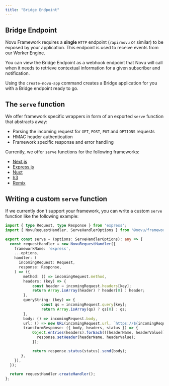 ```yaml
---
title: "Bridge Endpoint"
---
```


## Bridge Endpoint

Novu Framework requires a **single** `HTTP` endpoint (`/api/novu` or similar) to be exposed by your application. This endpoint is used to receive events from our Worker Engine.

You can view the Bridge Endpoint as a webhook endpoint that Novu will call when it needs to retrieve contextual information for a given subscriber and notification.

Using the `create-novu-app` command creates a Bridge application for you with a Bridge endpoint ready to go.

## The `serve` function

We offer framework specific wrappers in form of an exported `serve` function that abstracts away:

- Parsing the incoming request for `GET`, `POST`, `PUT` and `OPTIONS` requests
- HMAC header authentication
- Framework specific response and error handling

Currently, we offer `serve` functions for the following frameworks:
- [Next.js](/framework/sdk/frameworks/nextjs)
- [Express.js](/framework/sdk/frameworks/express)
- [Nuxt](/framework/sdk/frameworks/nuxt)
- [h3](/framework/sdk/frameworks/h3)
- [Remix](/framework/sdk/frameworks/remix)

## Writing a custom `serve` function

If we currently don't support your framework, you can write a custom `serve` function like the following example:

```ts
import { type Request, type Response } from 'express';
import { NovuRequestHandler, ServeHandlerOptions } from '@novu/framework';

export const serve = (options: ServeHandlerOptions): any => {
  const requestHandler = new NovuRequestHandler({
    frameworkName: 'express',
    ...options,
    handler: (
      incomingRequest: Request,
      response: Response,
    ) => ({
        method: () => incomingRequest.method,
        headers: (key) => {
            const header = incomingRequest.headers[key];
            return Array.isArray(header) ? header[0] : header;
        },
        queryString: (key) => {
                const qs = incomingRequest.query[key];
                return Array.isArray(qs) ? qs[0] : qs;
        },
        body: () => incomingRequest.body,
        url: () => new URL(incomingRequest.url, `https://${incomingRequest.headers.get("host") || ""}`),
        transformResponse: ({ body, headers, status }) => {
            Object.entries(headers).forEach(([headerName, headerValue]) => {
              response.setHeader(headerName, headerValue);
            });

            return response.status(status).send(body);
       },
    }),
  });

  return requestHandler.createHandler();
};
```
